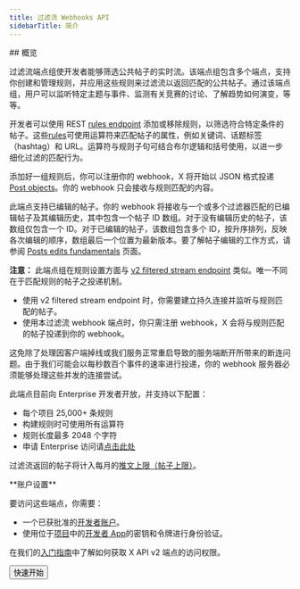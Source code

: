 ```yaml
---
title: 过滤流 Webhooks API
sidebarTitle: 简介
---
```



<div id="overview">
  ## 概览
</div>

过滤流端点组使开发者能够筛选公共帖子的实时流。该端点组包含多个端点，支持你创建和管理规则，并应用这些规则来过滤流以返回匹配的公共帖子。通过该端点组，用户可以监听特定主题与事件、监测有关竞赛的讨论、了解趋势如何演变，等等。

开发者可以使用 REST [rules endpoint](/zh/x-api/posts/filtered-stream#post-2-tweets-search-stream-rules) 添加或移除规则，以筛选符合特定条件的帖子。这些[rules](/zh/x-api/posts/filtered-stream#building-rules-for-filtered-stream)可使用运算符来匹配帖子的属性，例如关键词、话题标签（hashtag）和 URL。运算符与规则子句可结合布尔逻辑和括号使用，以进一步细化过滤的匹配行为。

添加好一组规则后，你可以注册你的 webhook，X 将开始以 JSON 格式投递 [Post objects](/zh/x-api/fundamentals/data-dictionary#tweet)。你的 webhook 只会接收与规则匹配的内容。

此端点支持已编辑的帖子。你的 webhook 将接收与一个或多个过滤器匹配的已编辑帖子及其编辑历史，其中包含一个帖子 ID 数组。对于没有编辑历史的帖子，该数组仅包含一个 ID。对于已编辑的帖子，该数组包含多个 ID，按升序排列，反映各次编辑的顺序，数组最后一个位置为最新版本。要了解帖子编辑的工作方式，请参阅 [Posts edits fundamentals](/zh/x-api/fundamentals/edit-posts) 页面。

**注意：** 此端点组在规则设置方面与 [v2 filtered stream endpoint](/zh/x-api/posts/filtered-stream/introduction) 类似。唯一不同在于匹配规则的帖子之投递机制。

- 使用 v2 filtered stream endpoint 时，你需要建立持久连接并监听与规则匹配的帖子。
- 使用本过滤流 webhook 端点时，你只需注册 webhook，X 会将与规则匹配的帖子投递到你的 webhook。

这免除了处理因客户端掉线或我们服务正常重启导致的服务端断开所带来的断连问题。由于我们可能会以每秒数百个事件的速率进行投递，你的 webhook 服务器必须能够处理这些并发的连接尝试。

此端点目前向 Enterprise 开发者开放，并支持以下配置：

- 每个项目 25,000+ 条规则
- 构建规则时可使用所有运算符
- 规则长度最多 2048 个字符
- 申请 Enterprise 访问请[点击此处](https://developer.x.com/en/products/x-api/enterprise/enterprise-api-interest-form)

过滤流返回的帖子将计入每月的[推文上限（帖子上限）](/zh/x-api/fundamentals/post-cap)。

<Note>
  **账户设置**

  要访问这些端点，你需要：

  - 一个已获批准的[开发者账户](https://developer.x.com/en/portal/petition/essential/basic-info)。
  - 使用位于[项目](/zh/resources/fundamentals/projects)中的[开发者 App](/zh/resources/fundamentals/developer-apps)的密钥和令牌进行身份验证。

  在我们的[入门指南](/zh/x-api/getting-started/getting-access)中了解如何获取 X API v2 端点的访问权限。
</Note>

<div className="flex">
  <Button href="/zh/x-api/posts/filtered-stream/quickstart">
    快速开始
  </Button>
</div>